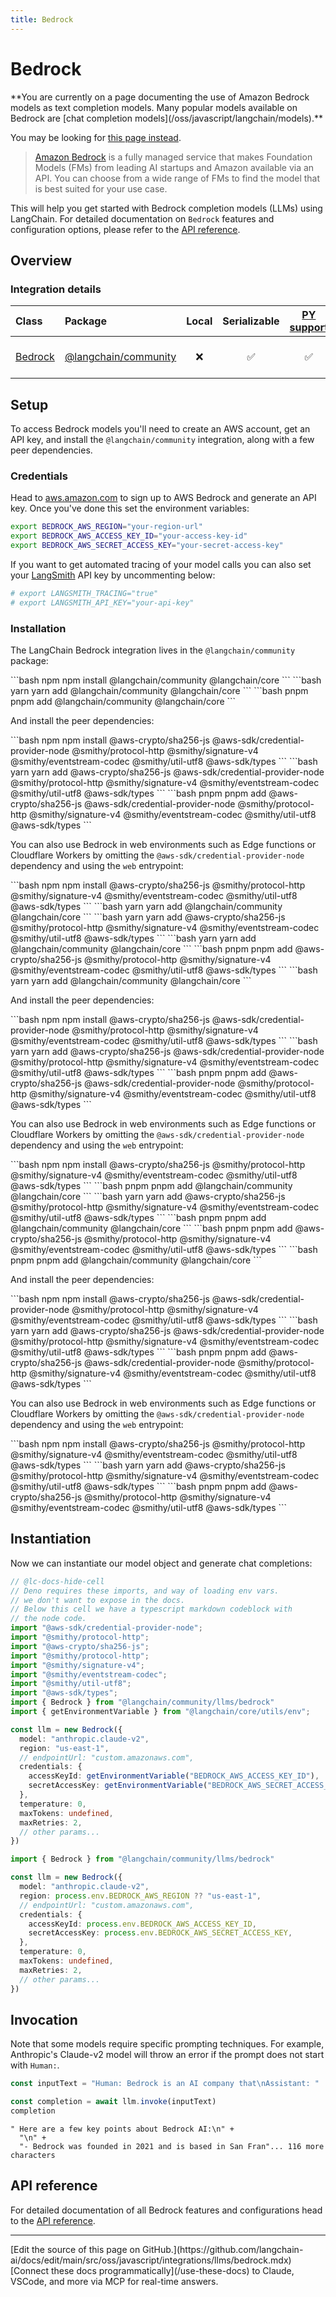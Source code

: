 ```yaml
---
title: Bedrock
---
```


# Bedrock



<Warning>
**You are currently on a page documenting the use of Amazon Bedrock models as text completion models. Many popular models available on Bedrock are [chat completion models](/oss/javascript/langchain/models).**


You may be looking for [this page instead](/oss/javascript/integrations/chat/bedrock/).
</Warning>


> [Amazon Bedrock](https://aws.amazon.com/bedrock/) is a fully managed service that makes Foundation Models (FMs)
> from leading AI startups and Amazon available via an API. You can choose from a wide range of FMs to find the model that is best suited for your use case.

This will help you get started with Bedrock completion models (LLMs) using LangChain. For detailed documentation on `Bedrock` features and configuration options, please refer to the [API reference](https://api.js.langchain.com/classes/langchain_community_llms_bedrock.Bedrock.html).

## Overview

### Integration details

| Class | Package | Local | Serializable | [PY support](https://python.langchain.com/docs/integrations/llms/bedrock) | Downloads | Version |
| :--- | :--- | :---: | :---: |  :---: | :---: | :---: |
| [Bedrock](https://api.js.langchain.com/classes/langchain_community_llms_bedrock.Bedrock.html) | [@langchain/community](https://api.js.langchain.com/modules/langchain_community_llms_bedrock.html) | ❌ | ✅ | ✅ | ![NPM - Downloads](https://img.shields.io/npm/dm/@langchain/community?style=flat-square&label=%20&) | ![NPM - Version](https://img.shields.io/npm/v/@langchain/community?style=flat-square&label=%20&) |

## Setup

To access Bedrock models you'll need to create an AWS account, get an API key, and install the `@langchain/community` integration, along with a few peer dependencies.

### Credentials

Head to [aws.amazon.com](https://aws.amazon.com) to sign up to AWS Bedrock and generate an API key. Once you've done this set the environment variables:

```bash
export BEDROCK_AWS_REGION="your-region-url"
export BEDROCK_AWS_ACCESS_KEY_ID="your-access-key-id"
export BEDROCK_AWS_SECRET_ACCESS_KEY="your-secret-access-key"
```

If you want to get automated tracing of your model calls you can also set your [LangSmith](https://docs.smith.langchain.com/) API key by uncommenting below:

```bash
# export LANGSMITH_TRACING="true"
# export LANGSMITH_API_KEY="your-api-key"
```

### Installation

The LangChain Bedrock integration lives in the `@langchain/community` package:

<CodeGroup>
```bash npm
npm install @langchain/community @langchain/core
```
```bash yarn
yarn add @langchain/community @langchain/core
```
```bash pnpm
pnpm add @langchain/community @langchain/core
```
</CodeGroup>

And install the peer dependencies:

<CodeGroup>
```bash npm
npm install @aws-crypto/sha256-js @aws-sdk/credential-provider-node @smithy/protocol-http @smithy/signature-v4 @smithy/eventstream-codec @smithy/util-utf8 @aws-sdk/types
```
```bash yarn
yarn add @aws-crypto/sha256-js @aws-sdk/credential-provider-node @smithy/protocol-http @smithy/signature-v4 @smithy/eventstream-codec @smithy/util-utf8 @aws-sdk/types
```
```bash pnpm
pnpm add @aws-crypto/sha256-js @aws-sdk/credential-provider-node @smithy/protocol-http @smithy/signature-v4 @smithy/eventstream-codec @smithy/util-utf8 @aws-sdk/types
```
</CodeGroup>

You can also use Bedrock in web environments such as Edge functions or Cloudflare Workers by omitting the `@aws-sdk/credential-provider-node` dependency
and using the `web` entrypoint:

<CodeGroup>
```bash npm
npm install @aws-crypto/sha256-js @smithy/protocol-http @smithy/signature-v4 @smithy/eventstream-codec @smithy/util-utf8 @aws-sdk/types
```
```bash yarn
yarn add @langchain/community @langchain/core
```
```bash yarn
yarn add @aws-crypto/sha256-js @smithy/protocol-http @smithy/signature-v4 @smithy/eventstream-codec @smithy/util-utf8 @aws-sdk/types
```
```bash yarn
yarn add @langchain/community @langchain/core
```
```bash pnpm
pnpm add @aws-crypto/sha256-js @smithy/protocol-http @smithy/signature-v4 @smithy/eventstream-codec @smithy/util-utf8 @aws-sdk/types
```
```bash yarn
yarn add @langchain/community @langchain/core
```
</CodeGroup>

And install the peer dependencies:

<CodeGroup>
```bash npm
npm install @aws-crypto/sha256-js @aws-sdk/credential-provider-node @smithy/protocol-http @smithy/signature-v4 @smithy/eventstream-codec @smithy/util-utf8 @aws-sdk/types
```
```bash yarn
yarn add @aws-crypto/sha256-js @aws-sdk/credential-provider-node @smithy/protocol-http @smithy/signature-v4 @smithy/eventstream-codec @smithy/util-utf8 @aws-sdk/types
```
```bash pnpm
pnpm add @aws-crypto/sha256-js @aws-sdk/credential-provider-node @smithy/protocol-http @smithy/signature-v4 @smithy/eventstream-codec @smithy/util-utf8 @aws-sdk/types
```
</CodeGroup>

You can also use Bedrock in web environments such as Edge functions or Cloudflare Workers by omitting the `@aws-sdk/credential-provider-node` dependency
and using the `web` entrypoint:

<CodeGroup>
```bash npm
npm install @aws-crypto/sha256-js @smithy/protocol-http @smithy/signature-v4 @smithy/eventstream-codec @smithy/util-utf8 @aws-sdk/types
```
```bash pnpm
pnpm add @langchain/community @langchain/core
```
```bash yarn
yarn add @aws-crypto/sha256-js @smithy/protocol-http @smithy/signature-v4 @smithy/eventstream-codec @smithy/util-utf8 @aws-sdk/types
```
```bash pnpm
pnpm add @langchain/community @langchain/core
```
```bash pnpm
pnpm add @aws-crypto/sha256-js @smithy/protocol-http @smithy/signature-v4 @smithy/eventstream-codec @smithy/util-utf8 @aws-sdk/types
```
```bash pnpm
pnpm add @langchain/community @langchain/core
```
</CodeGroup>

And install the peer dependencies:

<CodeGroup>
```bash npm
npm install @aws-crypto/sha256-js @aws-sdk/credential-provider-node @smithy/protocol-http @smithy/signature-v4 @smithy/eventstream-codec @smithy/util-utf8 @aws-sdk/types
```
```bash yarn
yarn add @aws-crypto/sha256-js @aws-sdk/credential-provider-node @smithy/protocol-http @smithy/signature-v4 @smithy/eventstream-codec @smithy/util-utf8 @aws-sdk/types
```
```bash pnpm
pnpm add @aws-crypto/sha256-js @aws-sdk/credential-provider-node @smithy/protocol-http @smithy/signature-v4 @smithy/eventstream-codec @smithy/util-utf8 @aws-sdk/types
```
</CodeGroup>

You can also use Bedrock in web environments such as Edge functions or Cloudflare Workers by omitting the `@aws-sdk/credential-provider-node` dependency
and using the `web` entrypoint:

<CodeGroup>
```bash npm
npm install @aws-crypto/sha256-js @smithy/protocol-http @smithy/signature-v4 @smithy/eventstream-codec @smithy/util-utf8 @aws-sdk/types
```
```bash yarn
yarn add @aws-crypto/sha256-js @smithy/protocol-http @smithy/signature-v4 @smithy/eventstream-codec @smithy/util-utf8 @aws-sdk/types
```
```bash pnpm
pnpm add @aws-crypto/sha256-js @smithy/protocol-http @smithy/signature-v4 @smithy/eventstream-codec @smithy/util-utf8 @aws-sdk/types
```
</CodeGroup>


## Instantiation

Now we can instantiate our model object and generate chat completions:

```typescript
// @lc-docs-hide-cell
// Deno requires these imports, and way of loading env vars.
// we don't want to expose in the docs.
// Below this cell we have a typescript markdown codeblock with
// the node code.
import "@aws-sdk/credential-provider-node";
import "@smithy/protocol-http";
import "@aws-crypto/sha256-js";
import "@smithy/protocol-http";
import "@smithy/signature-v4";
import "@smithy/eventstream-codec";
import "@smithy/util-utf8";
import "@aws-sdk/types";
import { Bedrock } from "@langchain/community/llms/bedrock"
import { getEnvironmentVariable } from "@langchain/core/utils/env";

const llm = new Bedrock({
  model: "anthropic.claude-v2",
  region: "us-east-1",
  // endpointUrl: "custom.amazonaws.com",
  credentials: {
    accessKeyId: getEnvironmentVariable("BEDROCK_AWS_ACCESS_KEY_ID"),
    secretAccessKey: getEnvironmentVariable("BEDROCK_AWS_SECRET_ACCESS_KEY"),
  },
  temperature: 0,
  maxTokens: undefined,
  maxRetries: 2,
  // other params...
})
```

```typescript
import { Bedrock } from "@langchain/community/llms/bedrock"

const llm = new Bedrock({
  model: "anthropic.claude-v2",
  region: process.env.BEDROCK_AWS_REGION ?? "us-east-1",
  // endpointUrl: "custom.amazonaws.com",
  credentials: {
    accessKeyId: process.env.BEDROCK_AWS_ACCESS_KEY_ID,
    secretAccessKey: process.env.BEDROCK_AWS_SECRET_ACCESS_KEY,
  },
  temperature: 0,
  maxTokens: undefined,
  maxRetries: 2,
  // other params...
})
```

## Invocation

Note that some models require specific prompting techniques. For example, Anthropic's Claude-v2 model will throw an error if
the prompt does not start with `Human:`.

```typescript
const inputText = "Human: Bedrock is an AI company that\nAssistant: "

const completion = await llm.invoke(inputText)
completion
```

```output
" Here are a few key points about Bedrock AI:\n" +
  "\n" +
  "- Bedrock was founded in 2021 and is based in San Fran"... 116 more characters
```

## API reference

For detailed documentation of all Bedrock features and configurations head to the [API reference](https://api.js.langchain.com/classes/langchain_community_llms_bedrock.Bedrock.html).

---

<Callout icon="pen-to-square" iconType="regular">
    [Edit the source of this page on GitHub.](https://github.com/langchain-ai/docs/edit/main/src/oss/javascript/integrations/llms/bedrock.mdx)
</Callout>
<Tip icon="terminal" iconType="regular">
    [Connect these docs programmatically](/use-these-docs) to Claude, VSCode, and more via MCP for    real-time answers.
</Tip>

